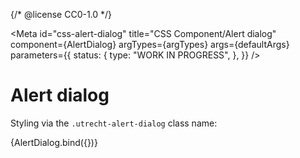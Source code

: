 {/* @license CC0-1.0 */}


<Meta
  id="css-alert-dialog"
  title="CSS Component/Alert dialog"
  component={AlertDialog}
  argTypes={argTypes}
  args={defaultArgs}
  parameters={{
    status: {
      type: "WORK IN PROGRESS",
    },
  }}
/>

# Alert dialog

Styling via the `.utrecht-alert-dialog` class name:

<Canvas>
  <Story name="Default" args={exampleArgs} height="320px">
    {AlertDialog.bind({})}
  </Story>
</Canvas>

<ArgsTable story="Default" />
